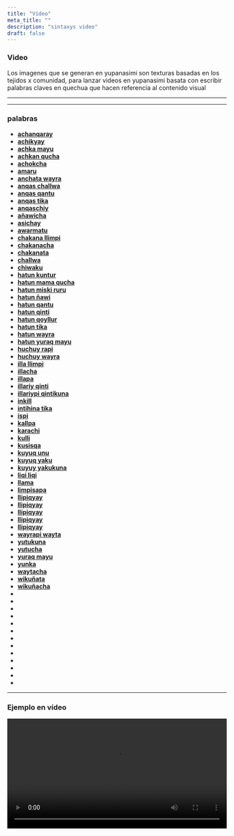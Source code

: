 ```yaml
---
title: "Vídeo"
meta_title: ""
description: "sintaxys video"
draft: false
---
```



### Video 

Los imagenes que se generan en yupanasimi son texturas basadas en los tejidos x comunidad, para lanzar videos en yupanasimi basata con escribir palabras claves en quechua que hacen referencia al contenido visual

---


---


### palabras 

<ul>

<li><a href="http://yupanasimi.org/video/705.mp4" target="_blank"> <b>achanqaray</b></a> </li>
<li><a href="http://yupanasimi.org/video/718.mp4" target="_blank"> <b>achikyay</b></a></li>
<li><a href="http://yupanasimi.org/video/102.mp4" target="_blank"> <b>achka mayu</b></a></li>
<li><a href="http://yupanasimi.org/video/102.mp4" target="_blank"> <b>achkan qucha</b></a></li>
<li><a href="http://yupanasimi.org/video/709.mp4" target="_blank"> <b>achokcha</b></a></li>
<li><a href="http://yupanasimi.org/video/405.mp4" target="_blank"> <b>amaru</b></a> </li>
<li><a href="http://yupanasimi.org/video/811.mp4" target="_blank"> <b>anchata wayra</b></a></li>
<li><a href="http://yupanasimi.org/video/827.mp4" target="_blank"> <b>anqas challwa</b></a> </li>
<li><a href="http://yupanasimi.org/video/813.mp4" target="_blank"> <b>anqas qantu</b></a> </li>
<li><a href="http://yupanasimi.org/video/711.mp4" target="_blank"> <b>anqas tika</b></a></li>
<li><a href="http://yupanasimi.org/video/878.mp4" target="_blank"> <b>anqaschiy</b></a></li>
<li><a href="http://yupanasimi.org/video/698.mp4" target="_blank"> <b>añawicha</b></a></li>
<li><a href="http://yupanasimi.org/video/828.mp4" target="_blank"> <b>asichay</b></a> </li>
<li><a href="http://yupanasimi.org/video/704.mp4" target="_blank"> <b>awarmatu</b></a> </li>
<li><a href="http://yupanasimi.org/video/302.mp4" target="_blank"> <b>chakana llimpi</b></a> </li>
<li><a href="http://yupanasimi.org/video/305.mp4" target="_blank"> <b>chakanacha</b></a>  </li>
<li><a href="http://yupanasimi.org/video/015.mp4" target="_blank"> <b>chakanata</b></a> </li>
<li><a href="http://yupanasimi.org/video/025.mp4" target="_blank"> <b>challwa</b></a> </li>
<li><a href="http://yupanasimi.org/video/854.mp4" target="_blank"> <b>chiwaku</b></a> </li>
<li><a href="http://yupanasimi.org/video/716.mp4" target="_blank"> <b>hatun kuntur</b></a> </li>
<li><a href="http://yupanasimi.org/video/821.mp4" target="_blank"> <b>hatun mama qucha</b></a> </li>
<li><a href="http://yupanasimi.org/video/697.mp4" target="_blank"> <b>hatun miski ruru</b></a> </li>
<li><a href="http://yupanasimi.org/video/831.mp4" target="_blank"> <b>hatun ñawi</b></a>  </li>
<li><a href="http://yupanasimi.org/video/810.mp4" target="_blank"> <b>hatun qantu</b></a>  </li>
<li><a href="http://yupanasimi.org/video/722.mp4" target="_blank"> <b>hatun qinti</b></a>  </li>
<li><a href="http://yupanasimi.org/video/715.mp4" target="_blank"> <b>hatun qoyllur</b></a>   </li>
<li><a href="http://yupanasimi.org/video/717.mp4" target="_blank"> <b>hatun tika</b></a>  </li>
<li><a href="http://yupanasimi.org/video/833.mp4" target="_blank"> <b>hatun wayra</b></a>  </li>
<li> <a href="http://yupanasimi.org/video/816.mp4" target="_blank"> <b>hatun yuraq mayu</b></a></li>
<li> <a href="http://yupanasimi.org/video/108.mp4" target="_blank"> <b>huchuy rapi</b></a> </li>
<li> <a href="http://yupanasimi.org/video/864.mp4" target="_blank"> <b>huchuy wayra</b></a> </li>
<li> <a href="http://yupanasimi.org/video/106.mp4" target="_blank"> <b>illa llimpi</b></a> </li>
<li> <a href="http://yupanasimi.org/video/732.mp4" target="_blank"> <b>illacha</b></a> </li>
<li> <a href="http://yupanasimi.org/video/212.mp4" target="_blank"> <b>illapa</b></a> </li>
<li> <a href="http://yupanasimi.org/video/852.mp4" target="_blank"> <b>illariy qinti</b></a> </li>
<li> <a href="http://yupanasimi.org/video/853.mp4" target="_blank"> <b>illariypi qintikuna</b></a> </li>
<li> <a href="http://yupanasimi.org/video/804.mp4" target="_blank"> <b>inkill</b></a> </li>
<li> <a href="http://yupanasimi.org/video/868.mp4" target="_blank"> <b>intihina tika</b></a> </li>
<li> <a href="http://yupanasimi.org/video/889.mp4" target="_blank"> <b>ispi</b></a> </li>
<li> <a href="http://yupanasimi.org/video/733.mp4" target="_blank"> <b>kallpa</b></a> </li>
<li> <a href="http://yupanasimi.org/video/875.mp4" target="_blank"> <b>karachi</b></a> </li>
<li> <a href="http://yupanasimi.org/video/702.mp4" target="_blank"> <b>kulli</b></a> </li>
<li> <a href="http://yupanasimi.org/video/301.mp4" target="_blank"> <b>kusisqa</b></a> </li>
<li> <a href="http://yupanasimi.org/video/303.mp4" target="_blank"> <b>kuyuq unu</b></a> </li>
<li> <a href="http://yupanasimi.org/video/008.mp4" target="_blank"> <b>kuyuq yaku</b></a> </li>
<li> <a href="http://yupanasimi.org/video/020.mp4" target="_blank"> <b>kuyuy yakukuna</b></a> </li>
<li> <a href="http://yupanasimi.org/video/859.mp4" target="_blank"> <b>liqi liqi</b></a> </li>
<li> <a href="http://yupanasimi.org/video/736.mp4" target="_blank"> <b>llama</b></a> </li>
<li> <a href="http://yupanasimi.org/video/730.mp4" target="_blank"> <b>limpisapa</b></a> </li>
<li> <a href="http://yupanasimi.org/video/832.mp4" target="_blank"> <b>llipiqyay</b></a> </li>
<li> <a href="http://yupanasimi.org/video/832.mp4" target="_blank"> <b>llipiqyay</b></a> </li>
<li> <a href="http://yupanasimi.org/video/832.mp4" target="_blank"> <b>llipiqyay</b></a> </li>
<li> <a href="http://yupanasimi.org/video/832.mp4" target="_blank"> <b>llipiqyay</b></a> </li>
<li> <a href="http://yupanasimi.org/video/832.mp4" target="_blank"> <b>llipiqyay</b></a> </li>



<li> <a href="http://yupanasimi.org/video/867.mp4"> <b>wayrapi wayta</b></a></li>
<li> <a href="http://yupanasimi.org/video/857.mp4"> <b>yutukuna</b></a></li>
<li> <a href="http://yupanasimi.org/video/726.mp4"> <b>yutucha</b></a></li>
<li> <a href="http://yupanasimi.org/video/817.mp4"> <b>yuraq mayu</b></a></li>
<li> <a href="http://yupanasimi.org/video/101.mp4"> <b>yunka</b></a></li>
<li> <a href="http://yupanasimi.org/video/026.mp4"> <b>waytacha</b></a></li>
<li> <a href="http://yupanasimi.org/video/866.mp4"> <b>wikuñata</b></a></li>
<li> <a href="http://yupanasimi.org/video/740.mp4"> <b>wikuñacha</b></a></li>
<li> </li>
<li> </li>
<li> </li>
<li> </li>
<li> </li>
<li> </li>
<li> </li>
<li> </li>
<li> </li>
<li> </li>
<li> </li>
<li> </li>
<li> </li>



</ul>





















---

### Ejemplo en vídeo 

<Video
  width="100%"
  src="https://joy1.videvo.net/videvo_files/video/free/video0467/large_watermarked/_import_61516692993d77.04238324_preview.mp4"
/>
